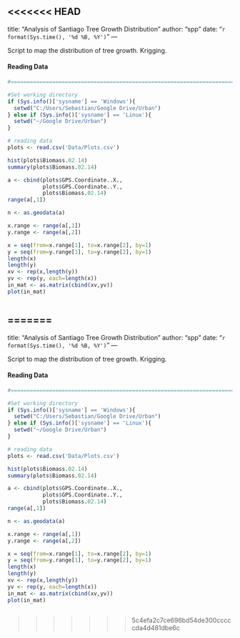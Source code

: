 <<<<<<< HEAD
---
title: "Analysis of Santiago Tree Growth Distribution"
author: "spp"
date: "`r format(Sys.time(), '%d %B, %Y')`"
---

Script to map the distribution of tree growth. Krigging.

#### Reading Data
```{r Reading data and , eval=TRUE, message=FALSE}

#======================================================================================

#Set working directory
if (Sys.info()['sysname'] == 'Windows'){
  setwd("C:/Users/Sebastian/Google Drive/Urban")
} else if (Sys.info()['sysname'] == 'Linux'){
  setwd("~/Google Drive/Urban")
}

# reading data
plots <- read.csv('Data/Plots.csv')

hist(plots$Biomass.02.14)
summary(plots$Biomass.02.14)

a <- cbind(plots$GPS.Coordinate..X.,
           plots$GPS.Coordinate..Y.,
           plots$Biomass.02.14)
range(a[,1])

n <- as.geodata(a)

x.range <- range(a[,1])
y.range <- range(a[,2])

x = seq(from=x.range[1], to=x.range[2], by=1)
y = seq(from=y.range[1], to=y.range[2], by=1)
length(x)
length(y)
xv <- rep(x,length(y))
yv <- rep(y, each=length(x))
in_mat <- as.matrix(cbind(xv,yv))
plot(in_mat)



```
=======
---
title: "Analysis of Santiago Tree Growth Distribution"
author: "spp"
date: "`r format(Sys.time(), '%d %B, %Y')`"
---

Script to map the distribution of tree growth. Krigging.

#### Reading Data
```r

#======================================================================================

#Set working directory
if (Sys.info()['sysname'] == 'Windows'){
  setwd("C:/Users/Sebastian/Google Drive/Urban")
} else if (Sys.info()['sysname'] == 'Linux'){
  setwd("~/Google Drive/Urban")
}

# reading data
plots <- read.csv('Data/Plots.csv')

hist(plots$Biomass.02.14)
summary(plots$Biomass.02.14)

a <- cbind(plots$GPS.Coordinate..X.,
           plots$GPS.Coordinate..Y.,
           plots$Biomass.02.14)
range(a[,1])

n <- as.geodata(a)

x.range <- range(a[,1])
y.range <- range(a[,2])

x = seq(from=x.range[1], to=x.range[2], by=1)
y = seq(from=y.range[1], to=y.range[2], by=1)
length(x)
length(y)
xv <- rep(x,length(y))
yv <- rep(y, each=length(x))
in_mat <- as.matrix(cbind(xv,yv))
plot(in_mat)



```
>>>>>>> 5c4efa2c7ce696bd54de300cccccda4d481dbe6c
